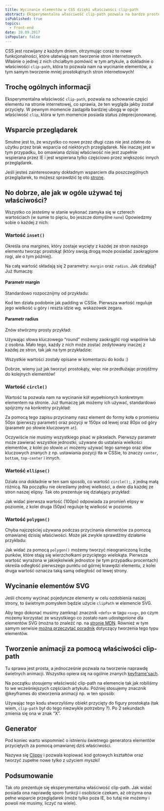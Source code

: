 ```yaml
---
title: Wycinanie elementów w CSS dzięki właściwości clip-path
abstract: Eksperymentalna właściwość clip-path pozwala na bardzo proste wycinanie elementów strony internetowej w CSS za pomocą czterech prostych wartości.
isPublished: true
topics:
  - Front-end
date: 28.09.2017
isPopular: false
---
```


CSS jest rozwijany z każdym dniem, otrzymując coraz to nowe funkcjonalności, które ułatwiają nam tworzenie stron internetowych. Właśnie o jednej z nich chciałbym pomówić w tym artykule, a dokładnie o właściwości `clip-path`, która to pozwala nam na wycinanie elementów, a tym samym tworzenie mniej prostokątnych stron internetowych!

## Trochę ogólnych informacji

Eksperymentalna właściwość `clip-path`, pozwala na schowanie części elementu na stronie internetowej, co sprawia, że ten wygląda jakby został przycięty. W pewnym momencie zastąpiła bardziej ubogą w opcje właściwość `clip`, która w tym momencie posiada status zdeprecjonowanej.

## Wsparcie przeglądarek

Smutne jest to, że wszystko co nowe przez długi czas nie jest zdatne do użytku przez brak wsparcia od niektórych przeglądarek. Nie inaczej jest w tym przypadku, bo omawiana dzisiaj właściwość nie jest zupełnie wspierana przez IE i jest wspierana tylko częściowo przez większośc innych przeglądarek.

Jeśli jesteś zainteresowany dokładnym wsparciem dla poszczególnych przeglądarek, to możesz sprawdzić tę oto [stronę](http://caniuse.com/#search=clip-path).

## No dobrze, ale jak w ogóle używać tej właściwości?

Wszystko co jesteśmy w stanie wykonać zamyka się w czterech wartościach (w sumie to pięciu, bo jeszcze domyślne `none`) Opowiedzmy sobie o każdej z nich:

### Wartość `inset()`

Określa ona margines, który zostaje wycięty z każdej ze stron naszego elementu tworząc prostokąt (który swoją drogą może posiadać zaokrąglone rogi, ale o tym później).

Na całą wartość składają się 2 parametry: `margin` oraz `radius`. Jak działają? Już tłumaczę:

#### Parametr margin

Standardowo rozpocznijmy od przykładu:


<CodePenIframe id="XedMQL" title="inset() #1" />

Kod ten działa podobnie jak padding w CSSie. Pierwsza wartość reguluje jego wielkość u góry i reszta idzie wg. wskazówek zegara.

#### Parametr radius

Znów stwórzmy prosty przykład:

<CodePenIframe id="JrXNyR" title="inset() #2" />

Używając słowa kluczowego “round” możemy zaokrąglić rogi wspólnie lub z osobna. Mało tego, każdy z nich może zostać zedytowany inaczej z każdej ze stron, tak jak na tym przykładzie:

<CodePenIframe id="QqNvqo" title="inset() #3" />

Wszystkie wartości zostały opisane w komentarzu do kodu :)

Dobrze, wiemy już jak tworzyć prostokąty, więc nie przedłużając przejdźmy do kolejnych elementów!

### Wartość `circle()`

Wartość ta pozwala nam na wycinanie kół wypełnionych konkretnym elementem na stronie. Już tłumaczę jak możemy ich używać, standardowo spójrzmy na konkretny przykład:

<CodePenIframe id="boBXJE" title="circle()" />

Za pomocą tego zapisu przycinamy nasz element do formy koła o promieniu 50px (pierwszy parametr) oraz pozycji w 150px od lewej oraz 80px od góry (parametr po słowie kluczowym `at`).

Oczywiście nie musimy wszystkiego pisać w pikselach. Pierwszy parametr może zawierać wszystkie jednostki, używane do ustalania wielkości elementów, z kolei po słowie `at` możemy używać tego samego oraz słów kluczowych znanych z np. ustawiania pozycji tła w CSSie, to znaczy `center`, `bottom`, `top-center` i innych.

### Wartość `ellipse()`

Działa ona dokładnie w ten sam sposób, co wartość `circle();`, z jedną małą różnicą. Na początku nie określamy jednej wielkości, a dwie dla każdej ze stron naszej elipsy. Tak oto prezentuje się działający przykład:

<CodePenIframe id="VMaxBv" title="ellipse()" />

Jak widać pierwsza wartość (100px) odpowiada za promień elipsy w poziomie, z kolei druga (50px) reguluje tę wielkość w poziomie.

### Wartość `polygon()`

Chyba najczęściej używana podczas przycinania elementów za pomocą omawianej dzisiaj właściwości. Może jak zwykle sprawdźmy działanie przykładu:

<CodePenIframe id="eGZRZg" title="polygon()" />

Jak widać za pomocą `polygon()` możemy tworzyć nieograniczoną liczbę punków, które stają się wierzchołkami przyciętego wielokąta. Pierwsza wartość wyrażona w jakiejkolwiek jednostce (w tym przypadku procentach) określa odległość pierwszego punktu od górnej krawędzi elementu, z kolei druga wartość oznacza taką samą odległość od lewej strony.

## Wycinanie elementów SVG

Jeśli chcemy wycinać pojedyncze elementy w celu ozdobienia naszej strony, to świetnym pomysłem będzie użycie `clipPath` w elemencie SVG.

Aby tego dokonać musimy zamknąć znacznik `<defs>` w tagu `<svg>`, po czym możemy korzystać ze wszystkiego co zostało nam udostępnione dla elementów SVG (można to znaleźć np. na [stronie MDN](https://developer.mozilla.org/en-US/docs/Web/SVG/Element). Również w tym samym serwisie [można przeczytać poradnik](https://developer.mozilla.org/en-US/docs/Web/SVG/Element/clipPath) dotyczący tworzenia tego typu elementów.

## Tworzenie animacji za pomocą właściwości clip-path

Tu sprawa jest prosta, a jednocześnie pozwala na tworzenie naprawdę świetnych animacji. Wszystko opiera się na ogólnie znanych [keyframe\'sach](https://developer.mozilla.org/en-US/docs/Web/CSS/%40keyframes).

Na początku stosujemy właściwość clip-path na elemencie tak jak robiliśmy to we wcześniejszych częściach artykułu. Później stosujemy znacznik @keyframes do stworzenia animacji np. w ten sposób:

<CodePenIframe id="LjwjGB" title="Animacja właściwości clip-path" />

Używając tego kodu stworzyliśmy obiekt przycięty do figury prostokąta (tak wiem, `clip-path` był do tego niezwykle potrzebny ?). Po 2 sekundach zmienia się ona w znak “X”.

## Generator

Pod koniec warto wspomnieć o istnieniu świetnego generatora elementów przyciętych za pomocą omawianej dziś właściwości.

Nazywa się [Clippy](https://bennettfeely.com/clippy/) i pozwala kopiować kod gotowych kształtów oraz tworzyć zupełne nowe tylko z użyciem myszki!

## Podsumowanie

Tak oto prezentuje się eksperymentalna właściwość clip-path. Jak widać posiada ona naprawdę sporo funkcji i osobiście czekam, aż otrzyma ona pełne wsparcie przeglądarek (może tylko poza IE, bo tutaj nie możemy i powoli nie musimy, liczyć na wiele).
